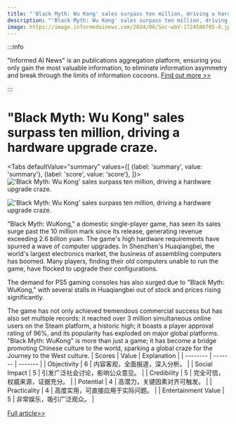 ```yaml
---
title: "'Black Myth: Wu Kong' sales surpass ten million, driving a hardware upgrade craze."
description: "'Black Myth: Wu Kong' sales surpass ten million, driving a hardware upgrade craze."
image: https://image.informedainews.com/2024/08/Soc-wbV-1724580705-0.jpg
---
```



:::info

"Informed AI News" is an publications aggregation platform, ensuring you only gain the most valuable information, to eliminate information asymmetry and break through the limits of information cocoons.  [Find out more >>](/)

:::

# "Black Myth: Wu Kong" sales surpass ten million, driving a hardware upgrade craze.


<Tabs
	defaultValue="summary"
	values={[
	{label: 'summary', value: 'summary'},
	{label: 'score', value: 'score'},
]}>
<TabItem value="summary">
<img
  src="https://image.informedainews.com/2024/08/Soc-wbV-1724580705-0.jpg"
  alt="'Black Myth: Wu Kong' sales surpass ten million, driving a hardware upgrade craze."
/>

<img
  src="https://image.informedainews.com/2024/08/Soc-n32-1724580705-1.jpg"
  alt="'Black Myth: Wu Kong' sales surpass ten million, driving a hardware upgrade craze."
/>



"Black Myth: WuKong," a domestic single-player game, has seen its sales surge past the 10 million mark since its release, generating revenue exceeding 2.6 billion yuan. The game's high hardware requirements have spurred a wave of computer upgrades. In Shenzhen's Huaqiangbei, the world's largest electronics market, the business of assembling computers has boomed. Many players, finding their old computers unable to run the game, have flocked to upgrade their configurations.

The demand for PS5 gaming consoles has also surged due to "Black Myth: WuKong," with several stalls in Huaqiangbei out of stock and prices rising significantly.

The game has not only achieved tremendous commercial success but has also set multiple records: it reached over 3 million simultaneous online users on the Steam platform, a historic high; it boasts a player approval rating of 96%, and its popularity has exploded on major global platforms. "Black Myth: WuKong" is more than just a game; it has become a bridge promoting Chinese culture to the world, sparking a global craze for the Journey to the West culture.
</TabItem>
<TabItem value="score">
	| Scores     | Value   | Explanation |
	| -------- | ------- | ------- |
	| Objectivity  | 6    | 内容客观，全面报道，深入分析。    |
	| Social Impact | 5     | 引发广泛社会讨论，影响公众意见。    |
	| Credibility    | 5    | 完全可信，权威来源，证据充分。    |
	| Potential    | 4    | 高潜力，关键因素对齐可触发。    |
	| Practicality    | 4    | 高度实用，可直接应用于实际问题。    |
	| Entertainment Value    | 5    | 非常娱乐，吸引广泛观众。    |
</TabItem>
</Tabs>

[Full article>>](https://www.cnbeta.com.tw/articles/game/1443329.htm)
